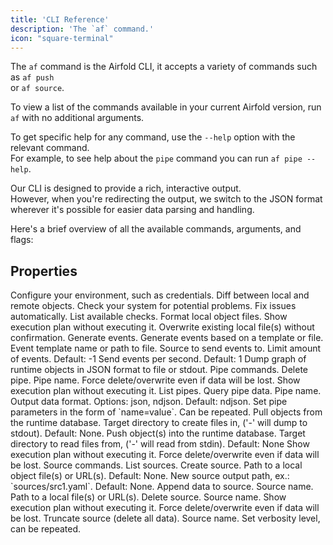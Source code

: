 ```yaml
---
title: 'CLI Reference'
description: 'The `af` command.'
icon: "square-terminal"
---
```


The `af` command is the Airfold CLI, it accepts a variety of commands such as `af push` <br />
or `af source`.

To view a list of the commands available in your current Airfold version, run `af` with no additional arguments.

To get specific help for any command, use the `--help` option with the relevant command.<br />
For example, to see help about the `pipe` command you can run `af pipe --help`.

Our CLI is designed to provide a rich, interactive output.<br />
However, when you're redirecting the output, we switch to the JSON format wherever it's possible for easier data parsing and handling.

Here's a brief overview of all the available commands, arguments, and flags:

## Properties

<ResponseField name="config" type="Command">
  Configure your environment, such as credentials.
</ResponseField>

<ResponseField name="diff" type="Command">
  Diff between local and remote objects.
</ResponseField>

<ResponseField name="doctor" type="Command">
  Check your system for potential problems.
  <Expandable title="Flags">
    <ResponseField name="--fix" type="Flag">
      Fix issues automatically.
    </ResponseField>
    <ResponseField name="--list-checks" type="Flag">
      List available checks.
    </ResponseField>
  </Expandable>
</ResponseField>

<ResponseField name="fmt" type="Command">
  Format local object files.
  <Expandable title="Flags">
    <ResponseField name="--dry-run" type="Flag">
      Show execution plan without executing it.
    </ResponseField>
    <ResponseField name="--overwrite" type="Flag">
      Overwrite existing local file(s) without confirmation.
    </ResponseField>
  </Expandable>
</ResponseField>

<ResponseField name="generate" type="Command">
  Generate events.
  <Expandable title="Subcommands">
    <ResponseField name="events" type="Subcommand">
      Generate events based on a template or file.
      <Expandable title="Arguments and Flags">
        <ResponseField name="temp_name" type="Argument" required>
          Event template name or path to file.
        </ResponseField>
        <ResponseField name="--send" type="Flag">
          Source to send events to.
        </ResponseField>
        <ResponseField name="--limit" type="Flag">
          Limit amount of events. Default: -1
        </ResponseField>
        <ResponseField name="--eps" type="Flag">
          Send events per second. Default: 1
        </ResponseField>
      </Expandable>
    </ResponseField>
  </Expandable>
</ResponseField>

<ResponseField name="graph" type="Command">
  Dump graph of runtime objects in JSON format to file or stdout.
</ResponseField>

<ResponseField name="pipe" type="Command">
  Pipe commands.
  <Expandable title="Subcommands">
    <ResponseField name="delete" type="Subcommand">
      Delete pipe.
      <Expandable title="Arguments and Flags">
        <ResponseField name="name" type="Argument" required>
          Pipe name.
        </ResponseField>
        <ResponseField name="--force" type="Flag">
          Force delete/overwrite even if data will be lost.
        </ResponseField>
        <ResponseField name="--dry-run" type="Flag">
          Show execution plan without executing it.
        </ResponseField>
      </Expandable>
    </ResponseField>
    <ResponseField name="ls" type="Subcommand">
      List pipes.
    </ResponseField>
    <ResponseField name="query" type="Subcommand">
      Query pipe data.
      <Expandable title="Arguments and Flags">
        <ResponseField name="name" type="Argument" required>
          Pipe name.
        </ResponseField>
        <ResponseField name="--format" type="Flag">
          Output data format. Options: json, ndjson. Default: ndjson.
        </ResponseField>
        <ResponseField name="--param" type="Flag">
          Set pipe parameters in the form of `name=value`. Can be repeated.
        </ResponseField>
      </Expandable>
    </ResponseField>
  </Expandable>
</ResponseField>

<ResponseField name="pull" type="Command">
  Pull objects from the runtime database.
  <Expandable title="Arguments">
    <ResponseField name="path" type="Argument">
      Target directory to create files in, ('-' will dump to stdout). Default: None.
    </ResponseField>
  </Expandable>
</ResponseField>

<ResponseField name="push" type="Command">
  Push object(s) into the runtime database.
  <Expandable title="Arguments and Flags">
    <ResponseField name="path" type="Argument">
      Target directory to read files from, ('-' will read from stdin). Default: None
    </ResponseField>
    <ResponseField name="--dry-run" type="Flag">
      Show execution plan without executing it.
    </ResponseField>
    <ResponseField name="--force" type="Flag">
      Force delete/overwrite even if data will be lost.
    </ResponseField>
  </Expandable>
</ResponseField>

<ResponseField name="source" type="Command">
  Source commands.
  <Expandable title="Subcommands">
    <ResponseField name="ls" type="Subcommand">
      List sources.
    </ResponseField>
    <ResponseField name="create" type="Subcommand">
      Create source.
      <Expandable title="Arguments and Flags">
        <ResponseField name="path" type="Argument" required>
          Path to a local object file(s) or URL(s). Default: None.
        </ResponseField>
        <ResponseField name="--out" type="Flag">
          New source output path, ex.: `sources/src1.yaml`. Default: None.
        </ResponseField>
      </Expandable>
    </ResponseField>
    <ResponseField name="append" type="Subcommand">
      Append data to source.
      <Expandable title="Arguments and Flags">
        <ResponseField name="name" type="Argument" required>
          Source name.
        </ResponseField>
        <ResponseField name="path" type="Argument" required>
          Path to a local file(s) or URL(s).
        </ResponseField>
      </Expandable>
    </ResponseField>
    <ResponseField name="delete" type="Subcommand">
      Delete source.
      <Expandable title="Arguments and Flags">
        <ResponseField name="name" type="Argument" required>
          Source name.
        </ResponseField>
        <ResponseField name="--dry-run" type="Flag">
          Show execution plan without executing it.
        </ResponseField>
        <ResponseField name="--force" type="Flag">
          Force delete/overwrite even if data will be lost.
        </ResponseField>
      </Expandable>
    </ResponseField>
    <ResponseField name="truncate" type="Subcommand">
      Truncate source (delete all data).
      <Expandable title="Arguments and Flags">
        <ResponseField name="name" type="Argument" required>
          Source name.
        </ResponseField>
      </Expandable>
    </ResponseField>
  </Expandable>
</ResponseField>

<ResponseField name="verbose" type="Global Flag">
  Set verbosity level, can be repeated.
</ResponseField>
